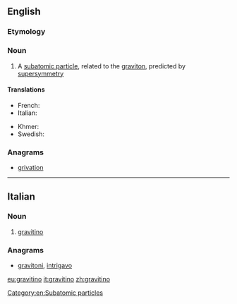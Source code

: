 ==English==

===Etymology===
{{confix|gravi|ino|lang=en}}

===Noun===
{{wikipedia}}
{{en-noun}}

# {{context|particle|lang=en}} A [[subatomic particle]], related to the [[graviton]], predicted by [[supersymmetry]]

====Translations====
{{trans-top|subatomic particle, related to the graviton}}
* French: {{t|fr|gravitino|m}}
* Italian: {{t+|it|gravitino}}
{{trans-mid}}
* Khmer: {{t|km|ភូរិពលាអប្ប|sc=Khmr|tr=pʰuuripɔɔlie appa’}}
* Swedish: {{t|sv|gravitino|c}}
{{trans-bottom}}

===Anagrams===
* [[grivation#English|grivation]]

[[Category:en:Subatomic particles]]

----

==Italian==

===Noun===
{{wikipedia|lang=it}}
{{it-noun|m}}

# {{context|physics|lang=it}} [[#English|gravitino]]

===Anagrams===
* [[gravitoni#Italian|gravitoni]], [[intrigavo#Italian|intrigavo]]

[[eu:gravitino]]
[[it:gravitino]]
[[zh:gravitino]]